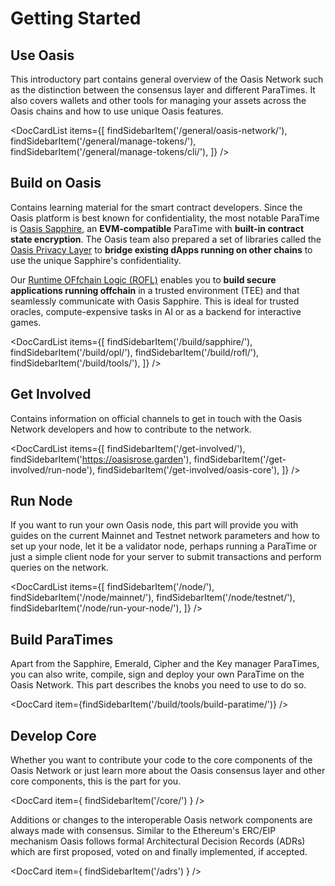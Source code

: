 
# Getting Started

## Use Oasis

This introductory part contains general overview of the Oasis Network such as
the distinction between the consensus layer and different ParaTimes. It
also covers wallets and other tools for managing your assets across the Oasis
chains and how to use unique Oasis features.

<DocCardList items={[
    findSidebarItem('/general/oasis-network/'),
    findSidebarItem('/general/manage-tokens/'),
    findSidebarItem('/general/manage-tokens/cli/'),
]} />

## Build on Oasis

Contains learning material for the smart contract developers. Since the Oasis
platform is best known for confidentiality, the most notable ParaTime is
[Oasis Sapphire], an **EVM-compatible** ParaTime with **built-in contract state
encryption**. The Oasis team also prepared a set of libraries called the
[Oasis Privacy Layer] to **bridge existing dApps running on other chains** to
use the unique Sapphire's confidentiality.

Our [Runtime OFfchain Logic (ROFL)][ROFL] enables you to **build secure applications running
offchain** in a trusted environment (TEE) and that seamlessly communicate with
Oasis Sapphire. This is ideal for trusted oracles, compute-expensive tasks
in AI or as a backend for interactive games.

<DocCardList items={[
    findSidebarItem('/build/sapphire/'),
    findSidebarItem('/build/opl/'),
    findSidebarItem('/build/rofl/'),
    findSidebarItem('/build/tools/'),
]} />

[Oasis Sapphire]: ./build/sapphire/README.mdx
[Oasis Privacy Layer]: ./build/opl/README.mdx
[ROFL]: ./build/rofl/README.mdx

## Get Involved

Contains information on official channels to get in touch with the Oasis Network
developers and how to contribute to the network.

<DocCardList items={[
    findSidebarItem('/get-involved/'),
    findSidebarItem('https://oasisrose.garden'),
    findSidebarItem('/get-involved/run-node'),
    findSidebarItem('/get-involved/oasis-core'),
]} />

## Run Node

If you want to run your own Oasis node, this part will provide you
with guides on the current Mainnet and Testnet network parameters and how to
set up your node, let it be a validator node, perhaps running a ParaTime or
just a simple client node for your server to submit transactions and perform
queries on the network.

<DocCardList items={[
    findSidebarItem('/node/'),
    findSidebarItem('/node/mainnet/'),
    findSidebarItem('/node/testnet/'),
    findSidebarItem('/node/run-your-node/'),
]} />

## Build ParaTimes

Apart from the Sapphire, Emerald, Cipher and the Key manager ParaTimes,
you can also write, compile, sign and deploy your own ParaTime on the Oasis
Network. This part describes the knobs you need to use to do so.

<DocCard item={findSidebarItem('/build/tools/build-paratime/')} />

## Develop Core

Whether you want to contribute your code to the core components of the Oasis
Network or just learn more about the Oasis consensus layer and other core
components, this is the part for you.

<DocCard item={ findSidebarItem('/core/') } />

Additions or changes to the interoperable Oasis network components are always
made with consensus. Similar to the Ethereum's ERC/EIP mechanism Oasis follows
formal Architectural Decision Records (ADRs) which are first proposed, voted on
and finally implemented, if accepted.

<DocCard item={ findSidebarItem('/adrs') } />
